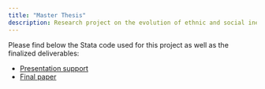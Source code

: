 ```yaml
---
title: "Master Thesis"
description: Research project on the evolution of ethnic and social inequalities in access to care amongst Medicare beneficiaries. Submitted for the fulfillment of my Master in Management at ESCP BS
---
```

<p class="m-0">Please find below the Stata code used for this project as well as the finalized deliverables:</p>
- [Presentation support](Thesis_presentation_RF.pdf)
- [Final paper](Master_Thesis_Romain_Fernex.pdf)
